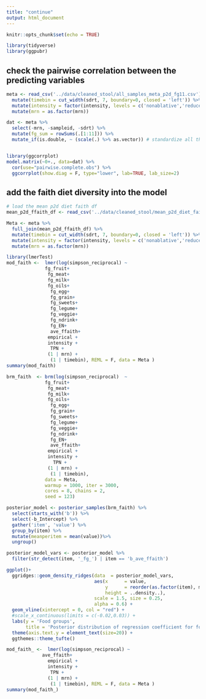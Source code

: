 ```yaml
---
title: "continue"
output: html_document
---
```


```r
knitr::opts_chunk$set(echo = TRUE)
```

```r
library(tidyverse)
library(ggpubr)
```

## check the pairwise correlation between the predicting variables

```r
meta <- read_csv('../data/cleaned_stool/all_samples_meta_p2d_fg11.csv')	%>% 
  mutate(timebin = cut_width(sdrt, 7, boundary=0, closed = 'left')) %>% 
  mutate(intensity = factor(intensity, levels = c('nonablative','reduced','ablative'))) %>% 
  mutate(mrn = as.factor(mrn))
```

```r
dat <- meta %>% 
  select(-mrn, -sampleid, -sdrt) %>% 
  mutate(fg_sum = rowSums(.[1:11])) %>% 
  mutate_if(is.double, ~ (scale(.) %>% as.vector)) # standardize all the numeric values (the fg group and the diversity)


library(ggcorrplot)
model.matrix(~0+., data=dat) %>% 
  cor(use="pairwise.complete.obs") %>% 
  ggcorrplot(show.diag = F, type="lower", lab=TRUE, lab_size=2)
```

## add the faith diet diversity into the model

```r
# load the mean p2d diet faith df
mean_p2d_ffaith_df <- read_csv('../data/cleaned_stool/mean_p2d_diet_faith.csv')

Meta <- meta %>% 
  full_join(mean_p2d_ffaith_df) %>% 
  mutate(timebin = cut_width(sdrt, 7, boundary=0, closed = 'left')) %>% 
  mutate(intensity = factor(intensity, levels = c('nonablative','reduced','ablative'))) %>% 
  mutate(mrn = as.factor(mrn))
```


```r
library(lmerTest)     
mod_faith <-  lmer(log(simpson_reciprocal) ~ 
              fg_fruit+
               fg_meat+
               fg_milk+
               fg_oils+
                fg_egg+ 
                fg_grain+
                fg_sweets+  
                fg_legume+
                fg_veggie+
                fg_ndrink+
                fg_EN+
                ave_ffaith+
               empirical +  
               intensity + 
                TPN +
               (1 | mrn) +
                (1 | timebin), REML = F, data = Meta )
summary(mod_faith) 
```

```r
brm_faith  <- brm(log(simpson_reciprocal)  ~ 
              fg_fruit+
               fg_meat+
               fg_milk+
               fg_oils+
                fg_egg+ 
                fg_grain+
                fg_sweets+  
                fg_legume+
                fg_veggie+
                fg_ndrink+
                fg_EN+
                ave_ffaith+
               empirical + 
               intensity + 
                 TPN +
               (1 | mrn) +
                (1 | timebin),  
              data = Meta, 
              warmup = 1000, iter = 3000, 
              cores = 8, chains = 2, 
              seed = 123) 

posterior_model <- posterior_samples(brm_faith) %>% 
  select(starts_with('b')) %>% 
  select(-b_Intercept) %>% 
  gather('item', 'value') %>% 
  group_by(item) %>% 
  mutate(meanperitem = mean(value))%>%
  ungroup()

posterior_model_vars <- posterior_model %>% 
  filter(str_detect(item, '_fg_') | item == 'b_ave_ffaith')

ggplot()+
  ggridges::geom_density_ridges(data  = posterior_model_vars, 
                                aes(x      = value,
                                    y      = reorder(as.factor(item), meanperitem),
                                    height = ..density..),
                                scale = 1.5, size = 0.25,
                                alpha = 0.6) +
  geom_vline(xintercept = 0, col = "red") +
  #scale_x_continuous(limits = c(-0.02,0.03)) +
  labs(y = 'Food groups',
       title = 'Posterior distribution of regression coefficient for food groups') +
  theme(axis.text.y = element_text(size=20)) +
  ggthemes::theme_tufte()
```

```r
mod_faith_ <-  lmer(log(simpson_reciprocal) ~ 
             ave_ffaith+
               empirical +  
               intensity + 
                TPN + 
               (1 | mrn) +
                (1 | timebin), REML = F, data = Meta )
summary(mod_faith_) 
```

